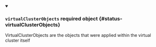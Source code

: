 


<details className="config-field" data-expandable="true" open>
<summary>

### `virtualClusterObjects` <span className="config-field-required" data-required="false">required</span> <span className="config-field-type">object</span> <span className="config-field-default"></span> <span className="config-field-enum"></span> {#status-virtualClusterObjects}

VirtualClusterObjects are the objects that were applied within the virtual cluster itself

</summary>

<PartialVirtualClusterObjectsreference />


</details>
